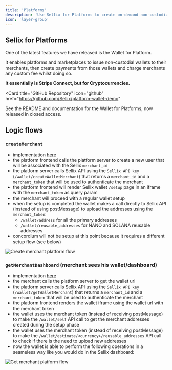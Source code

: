 ```yaml
---
title: 'Platforms'
description: 'Use Sellix for Platforms to create on-demand non-custodial wallets to your users, create payments and collect fees'
icon: 'layer-group'
---
```


## Sellix for Platforms

One of the latest features we have released is the Wallet for Platform.

It enables platforms and marketplaces to issue non-custodial wallets to their merchants, then create payments from those wallets and charge merchants any custom fee whilst doing so.

**It essentially is Stripe Connect, but for Cryptocurrencies.**

<Card
  title="GitHub Repository"
  icon="github"
  href="https://github.com/Sellix/platform-wallet-demo"
>
  See the README and documentation for the Wallet for Platforms, now released in closed access.
</Card>

## Logic flows

### `createMerchant`
- implementation [here](https://github.com/Sellix/platform-wallet-demo/blob/main/server/index.js)
- the platform frontend calls the platform server to create a new user that will be associated with the Sellix `merchant_id`
- the platform server calls Sellix API using the `Sellix API key` (`/wallet/createWalletMerchant`) that returns a `merchant_id` and a `merchant_token` that will be used to authenticate the merchant
- the platform frontend will render Sellix wallet `/setup` page in an iframe with the `merchant_token` as query param
- the merchant will proceed with a regular wallet setup
- when the setup is completed the wallet makes a call directly to Sellix API (instead of using postMessage) to upload the addresses using the `merchant_token`:
  - `/wallet/address` for all the primary addresses
  - `/wallet/reusable_addresses` for NANO and SOLANA reusable addresses
- concordium will not be setup at this point because it requires a different setup flow (see below)

<img
  className="block"
  src="https://cdn.sellix.io/static/documentation/images/platforms/01.png"
  alt="Create merchant platform flow"
/>

### `getMerchantDashboard` (merchant sees his wallet/dashboard)
- implementation [here](https://github.com/Sellix/platform-wallet-demo/blob/main/server/index.js)
- the merchant calls the platform server to get the wallet url
- the platform server calls Sellix API using the `Sellix API key` (`/wallet/getWalletMerchant`) that returns a `merchant_id` and a `merchant_token` that will be used to authenticate the merchant
- the platform frontend renders the wallet iframe using the wallet url with the merchant token
- the wallet uses the merchant token (instead of receiving postMessage) to make the `/wallet/self` API call to get the merchant addresses created during the setup phase
- the wallet uses the merchant token (instead of receiving postMessage) to make the `/wallet/estimate/<currency>/reusable_addresses` API call to check if there is the need to upload new addresses
- now the wallet is able to perform the following operations in a seameless way like you would do in the Sellix dashboard:

<img
  className="block"
  src="https://cdn.sellix.io/static/documentation/images/platforms/02.png"
  alt="Get merchant platform flow"
/>